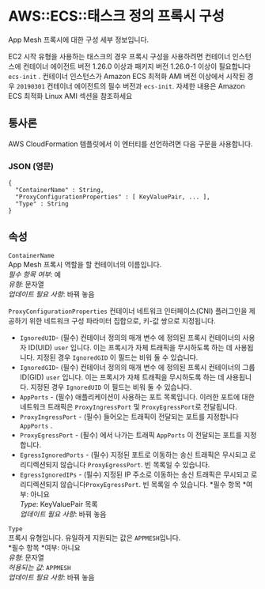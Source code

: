 # AWS::ECS::태스크 정의 프록시 구성

App Mesh 프록시에 대한 구성 세부 정보입니다.

EC2 시작 유형을 사용하는 태스크의 경우 프록시 구성을 사용하려면 컨테이너 인스턴스에 컨테이너 에이전트 버전 1.26.0 이상과 패키지 버전 1.26.0-1 이상이 필요합니다 `ecs-init` . 컨테이너 인스턴스가 Amazon ECS 최적화 AMI 버전 이상에서 시작된 경우 `20190301` 컨테이너 에이전트의 필수 버전과 `ecs-init`. 자세한 내용은 Amazon ECS 최적화 Linux AMI 섹션을 참조하세요

## 통사론

AWS CloudFormation 템플릿에서 이 엔터티를 선언하려면 다음 구문을 사용합니다.

### JSON (영문)

```
{
  "ContainerName" : String,
  "ProxyConfigurationProperties" : [ KeyValuePair, ... ],
  "Type" : String
}
```

## 속성

`ContainerName`  
App Mesh 프록시 역할을 할 컨테이너의 이름입니다.  
_필수 항목 여부_: 예  
_유형_: 문자열  
_업데이트 필요 사항_: 바꿔 놓음

`ProxyConfigurationProperties` 컨테이너 네트워크 인터페이스(CNI) 플러그인을 제공하기 위한 네트워크 구성 파라미터 집합으로, 키-값 쌍으로 지정됩니다.

- `IgnoredUID`- (필수) 컨테이너 정의의 매개 변수 에 정의된 프록시 컨테이너의 사용자 ID(UID) `user` 입니다. 이는 프록시가 자체 트래픽을 무시하도록 하는 데 사용됩니다. 지정된 경우 `IgnoredGID` 이 필드는 비워 둘 수 있습니다.
- `IgnoredGID`- (필수) 컨테이너 정의의 매개 변수 에 정의된 프록시 컨테이너의 그룹 ID(GID) `user` 입니다. 이는 프록시가 자체 트래픽을 무시하도록 하는 데 사용됩니다. 지정된 경우 `IgnoredUID` 이 필드는 비워 둘 수 있습니다.
- `AppPorts` - (필수) 애플리케이션이 사용하는 포트 목록입니다. 이러한 포트에 대한 네트워크 트래픽은 `ProxyIngressPort` 및 `ProxyEgressPort`로 전달됩니다.
- `ProxyIngressPort` - (필수) 들어오는 트래픽이 전달되는 포트를 지정합니다 `AppPorts` .
- `ProxyEgressPort` - (필수) 에서 나가는 트래픽 `AppPorts` 이 전달되는 포트를 지정합니다.
- `EgressIgnoredPorts` - (필수) 지정된 포트로 이동하는 송신 트래픽은 무시되고 로 리디렉션되지 않습니다 `ProxyEgressPort`. 빈 목록일 수 있습니다.
- `EgressIgnoredIPs` - (필수) 지정된 IP 주소로 이동하는 송신 트래픽은 무시되고 로 리디렉션되지 않습니다`ProxyEgressPort`. 빈 목록일 수 있습니다.
  *필수 항목 *여부: 아니요  
  _Type_: KeyValuePair 목록  
  _업데이트 필요 사항_: 바꿔 놓음

`Type`  
프록시 유형입니다. 유일하게 지원되는 값은 `APPMESH`입니다.  
*필수 항목 *여부: 아니요  
_유형_: 문자열  
_허용되는 값_: `APPMESH`  
_업데이트 필요 사항_: 바꿔 놓음
